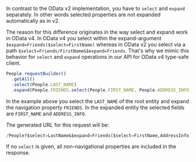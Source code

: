 In contrast to the OData v2 implementation, you have to `select` and `expand` separately.
In other words selected properties are not expanded automatically as in v2.

The reason for this difference originates in the way select and expand work in OData v4.
In OData v4 you select within the expand-argument `$expand=Friends($select=FirstName)` whereas in OData v2 you select via a path `$select=Friends/FirstName&$expand=Friends`.
That's why we mimic this behavior for `select` and `expand` operations in our API for OData v4 type-safe client.

```ts
People.requestBuilder()
  .getAll()
  .select(People.LAST_NAME)
  .expand(People.FRIENDS.select(People.FIRST_NAME, People.ADDRESS_INFO));
```

In the example above you select the `LAST_NAME` of the root entity and expand the navigation property `FRIENDS`.
In the expanded entity the selected fields are `FIRST_NAME` and `ADDRESS_INFO`.

The generated URL for this request will be:

```sql
/People?$select=LastName&$expand=Friends($select=FirstName,AddressInfo)
```

If no `select` is given, all non-navigational properties are included in the response.
